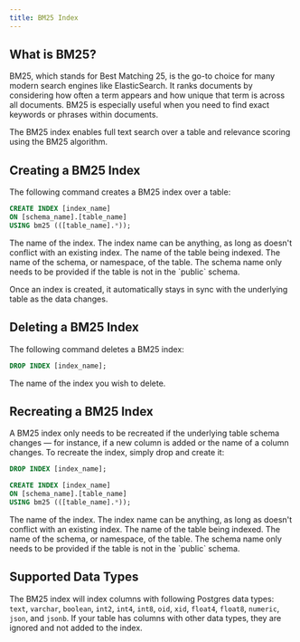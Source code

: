 ```yaml
---
title: BM25 Index
---
```


## What is BM25?

BM25, which stands for Best Matching 25, is the go-to choice for many modern search engines like ElasticSearch.
It ranks documents by considering how often a term appears and how unique that term is across all
documents. BM25 is especially useful when you need to find exact keywords or phrases within documents.

The BM25 index enables full text search over a table and relevance scoring using the BM25 algorithm.

## Creating a BM25 Index

The following command creates a BM25 index over a table:

```sql
CREATE INDEX [index_name]
ON [schema_name].[table_name]
USING bm25 (([table_name].*));
```

<ParamField body="index_name" required>
  The name of the index. The index name can be anything, as long as doesn't
  conflict with an existing index.
</ParamField>
<ParamField body="table_name" required>
  The name of the table being indexed.
</ParamField>
<ParamField body="schema_name">
  The name of the schema, or namespace, of the table. The schema name only needs
  to be provided if the table is not in the `public` schema.
</ParamField>

Once an index is created, it automatically stays in sync with the underlying table as the data changes.

## Deleting a BM25 Index

The following command deletes a BM25 index:

```sql
DROP INDEX [index_name];
```

<ParamField body="index_name" required>
  The name of the index you wish to delete.
</ParamField>

## Recreating a BM25 Index

A BM25 index only needs to be recreated if the underlying table schema changes — for instance, if a new
column is added or the name of a column changes. To recreate the index, simply drop and create it:

```sql
DROP INDEX [index_name];

CREATE INDEX [index_name]
ON [schema_name].[table_name]
USING bm25 (([table_name].*));
```

<ParamField body="index_name" required>
  The name of the index. The index name can be anything, as long as doesn't
  conflict with an existing index.
</ParamField>
<ParamField body="table_name" required>
  The name of the table being indexed.
</ParamField>
<ParamField body="schema_name">
  The name of the schema, or namespace, of the table. The schema name only needs
  to be provided if the table is not in the `public` schema.
</ParamField>

## Supported Data Types

The BM25 index will index columns with following Postgres data types: `text`, `varchar`, `boolean`, `int2`,
`int4`, `int8`, `oid`, `xid`, `float4`, `float8`, `numeric`, `json`, and `jsonb`. If your table has columns
with other data types, they are ignored and not added to the index.
